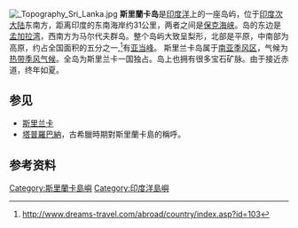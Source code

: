 [[File:_Topography_Sri_Lanka.jpg|thumb]]
'''斯里蘭卡岛'''是[[印度洋|印度洋]]上的一座岛屿，位于[[印度次大陆|印度次大陆]]东南方，距离印度的东南海岸约31公里，两者之间是[[保克海峡|保克海峡]]。岛的东边是[[孟加拉湾|孟加拉湾]]，西南方为马尔代夫群岛。整个岛屿大致呈梨形，北部是平原，中南部为高原，约占全国面积的五分之一,<ref>http://www.dreams-travel.com/abroad/country/index.asp?id=103</ref>有[[亚当峰|亚当峰]]。 斯里兰卡岛属于[[南亚季风区|南亚季风区]]，气候为[[热带季风气候|热带季风气候]]。全岛为斯里兰卡一国独占。岛上也拥有很多宝石矿脉。由于接近赤道，终年如夏。

== 参见 ==
* [[斯里兰卡|斯里兰卡]]
* [[塔普羅巴納|塔普羅巴納]]，古希臘時期對斯里蘭卡島的稱呼。

== 参考资料 ==
{{Reflist|2}}
{{印度洋岛屿}}
{{DEFAULTSORT:Sri Lanka}}
[[Category:斯里蘭卡島嶼|Category:斯里蘭卡島嶼]]
[[Category:印度洋島嶼|Category:印度洋島嶼]]
